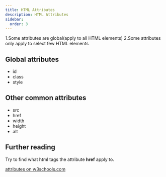 ```yaml
---
title: HTML Attributes
description: HTML Attributes
sidebar:
  order: 3
---
```


1.Some attributes are global(apply to all HTML elements)
2.Some attributes only apply to select few HTML elements

## Global attributes

- id
- class
- style

## Other common attributes

- src
- href
- width
- height
- alt


## Further reading

Try to find what html tags the attribute **href** apply to.

<a target="_blank" href="https://www.w3schools.com/tags/ref_attributes.asp">attributes on w3schools.com</a>
